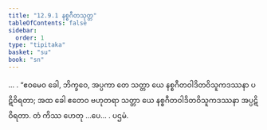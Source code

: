 ```yaml
---
title: "12.9.1 နစ္စဂီတသုတ္တ"
tableOfContents: false
sidebar:
  order: 1
type: "tipitaka"
basket: "su"
book: "sn"
---
```



<DynamicBreadcrumb />

<Division number="1151" book="sn" e="ch" v="18" p="451">

<Paragraph number="2482" book="sn">
… . “ဧဝမေဝ ခေါ, ဘိက္ခဝေ, အပ္ပကာ တေ သတ္တာ ယေ နစ္စဂီတဝါဒိတဝိသူကဒဿနာ ပဋိဝိရတာ; အထ ခေါ ဧတေဝ ဗဟုတရာ သတ္တာ ယေ နစ္စဂီတဝါဒိတဝိသူကဒဿနာ အပ္ပဋိဝိရတာ. တံ ကိဿ ဟေတု …ပေ… .

</Paragraph>
</Division>

<Paragraph number="2483" type="center" book="sn">
ပဌမံ.
</Paragraph>